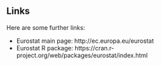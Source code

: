 ## Links

Here are some further links:

* Eurostat main page: http://ec.europa.eu/eurostat
* Eurostat R package: https://cran.r-project.org/web/packages/eurostat/index.html

